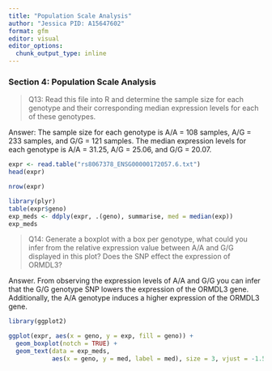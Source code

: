 ```yaml
---
title: "Population Scale Analysis"
author: "Jessica PID: A15647602"
format: gfm
editor: visual
editor_options: 
  chunk_output_type: inline
---
```


### Section 4: Population Scale Analysis

> Q13: Read this file into R and determine the sample size for each genotype and their corresponding median expression levels for each of these genotypes.

Answer: The sample size for each genotype is A/A = 108 samples, A/G = 233 samples, and G/G = 121 samples. The median expression levels for each genotype is A/A = 31.25, A/G = 25.06, and G/G = 20.07.

```r
expr <- read.table("rs8067378_ENSG00000172057.6.txt")
head(expr)
```

```r
nrow(expr)
```

```r
library(plyr)
table(expr$geno)
exp_meds <- ddply(expr, .(geno), summarise, med = median(exp))
exp_meds

```

> Q14: Generate a boxplot with a box per genotype, what could you infer from the relative expression value between A/A and G/G displayed in this plot? Does the SNP effect the expression of ORMDL3?

Answer. From observing the expression levels of A/A and G/G you can infer that the G/G genotype SNP lowers the expression of the ORMDL3 gene. Additionally, the A/A genotype induces a higher expression of the ORMDL3 gene.

```r
library(ggplot2)

ggplot(expr, aes(x = geno, y = exp, fill = geno)) + 
  geom_boxplot(notch = TRUE) + 
  geom_text(data = exp_meds, 
            aes(x = geno, y = med, label = med), size = 3, vjust = -1.5)
```
